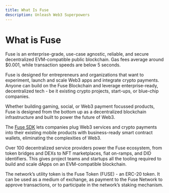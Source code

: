 ```yaml
---
title: What Is Fuse
description: Unleash Web3 Superpowers
---
```


# What is Fuse

Fuse is an enterprise-grade, use-case agnostic, reliable, and secure decentralized EVM-compatible public blockchain. Gas fees average around $0.001, while transaction speeds are below 5 seconds.

Fuse is designed for entrepreneurs and organizations that want to experiment, launch and scale Web3 apps and integrate crypto payments. Anyone can build on the Fuse Blockchain and leverage enterprise-ready, decentralized tech - be it existing crypto projects, start-ups, or blue-chip companies.

Whether building gaming, social, or Web3 payment focussed products, Fuse is designed from the bottom up as a decentralized blockchain infrastructure and built to power the future of Web3.

The [Fuse SDK](../../readme/fuse-sdk/) lets companies plug Web3 services and crypto payments into their existing mobile products with business-ready smart contract wallets, eliminating the complexities of Web3.

Over 100 decentralized service providers power the Fuse ecosystem, from token bridges and DEXs to NFT marketplaces, fiat on-ramps, and DID identifiers. This gives project teams and startups all the tooling required to build and scale dApps on an EVM-compatible blockchain.

The network’s utility token is the Fuse Token (FUSE) - an ERC-20 token. It can be used as a medium of exchange, as payment to the Fuse Network to approve transactions, or to participate in the network’s staking mechanism.
